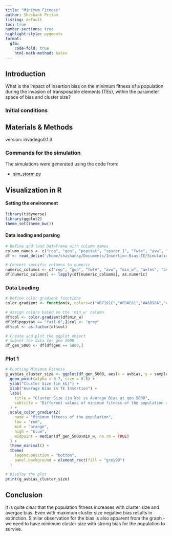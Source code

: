 ```yaml
---
title: "Minimum Fitness"
author: Shashank Pritam
listing: default
toc: true
number-sections: true
highlight-style: pygments
format: 
  gfm: 
    code-fold: true
    html-math-method: katex
---
```


## Introduction

What is the impact of insertion bias on the minimum fitness of a population during the invasion of transposable elements (TEs), within the parameter space of bias and cluster size?

### Initial conditions


## Materials & Methods

version: invadego0.1.3

### Commands for the simulation

The simulations were generated using the code from:

- [sim_storm.py](./Simulation-Results_Files/simulation_storm/sim_storm.py)


## Visualization in R

#### Setting the environment
```r
library(tidyverse)
library(ggplot2)
theme_set(theme_bw())
```


#### Data loading and parsing
```r

# Define and load DataFrame with column names
column_names <- c("rep", "gen", "popstat", "spacer_1", "fwte", "avw", "min_w", "avtes", "avpopfreq", "fixed", "spacer_2", "phase", "fwcli", "avcli", "fixcli", "spacer_3", "avbias", "3tot", "3cluster", "spacer_4", "sampleid")
df <- read_delim('/home/shashankp/Documents/Insertion-Bias-TE/Simulation-Results_Files/simulation_storm/23thAug23at110646PM/combined.txt', delim='\t', col_names = column_names)

# Convert specific columns to numeric
numeric_columns <- c("rep", "gen", "fwte", "avw", "min_w", "avtes", "avpopfreq", "fixed", "fwcli", "avcli", "fixcli", "avbias", "sampleid")
df[numeric_columns] <- lapply(df[numeric_columns], as.numeric)
```

### Data Loading
```r
# Define color gradient functions
color.gradient <- function(x, colors=c("#D7191C","#FDAE61","#A6D96A","#1A9641"), colsteps=100) { colorRampPalette(colors) (colsteps) [ findInterval(x, seq(min(df$min_w),1.0, length.out=colsteps)) ] }

# Assign colors based on the 'min_w' column
df$col <- color.gradient(df$min_w)
df[df$popstat == "fail-0",]$col <- "grey"
df$col <- as.factor(df$col)

# Create and plot the ggplot object
# Subset the data for gen 5000
df_gen_5000 <- df[df$gen == 5000,]
```

### Plot 1
```r
# PLotting Minimum Fitness
g_avbias_cluster_size <- ggplot(df_gen_5000, aes(x = avbias, y = sampleid, color = min_w)) +
  geom_point(alpha = 0.7, size = 0.8) +
  ylab("Cluster Size (in kb)") +
  xlab("Average Bias in TE Insertion") +
  labs(
    title = "Cluster Size (in kb) vs Average Bias at gen 5000",
    subtitle = "Different values of minimum fitness of the population represented by colors"
  ) +
  scale_color_gradient2(
    name = "Minimum fitness of the population",
    low = "red", 
    mid = "orange", 
    high = "blue", 
    midpoint = median(df_gen_5000$min_w, na.rm = TRUE)
  ) +
  theme_minimal() +
  theme(
    legend.position = "bottom", 
    panel.background = element_rect(fill = "grey90")
  )

# Display the plot
print(g_avbias_cluster_size)

```


## Conclusion

It is quite clear that the population fitness increases with cluster size and avergae bias. Even with maximum cluster size negative bias results in extinction. Similar observation for the bias is also apparent from the graph - we need to have minimum cluster size with strong bias for the population to survive.